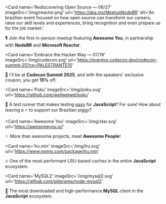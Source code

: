 
<Card
  name='Rediscovering Open Source — 06/27'
  imageSrc='/img/reactor.png'
  url='https://aka.ms/MeetupNodeBR'
  alt='An brazilian event focused on how open source can transform our careers, raise our skill levels and experiences, bring recognition and even prepare us for the job market.'
>

🎙️ Join the first in-person meetup featuring **Awesome You**, in partnership with **NodeBR** and **Microsoft Reactor**.

</Card>

<Card
  name='Embrace the Hacker Way — 07/19'
  imageSrc='/img/codecon.svg'
  url='https://eventos.codecon.dev/codecon-summit-25?cp=PALESTRANTE15'
>

🐼 I'll be at **Codecon Summit 2025**, and with the speakers' exclusive coupon, you get **15%** off.

</Card>

<Card
  name='Poku'
  imageSrc='/img/poku.svg'
  url='https://github.com/wellwelwel/poku'
>

🐷 A _test runner_ that makes testing <ins>easy</ins> for **JavaScript**? For sure! How about leaving a ⭐️ to support our Brazilian piggy?

</Card>

<Card
  name='Awesome You'
  imageSrc='/img/star.svg'
  url='https://awesomeyou.io/'
>

✨ More than awesome projects, meet **Awesome People**!

</Card>

<Card
  name='lru.min'
  imageSrc='/img/lru.svg'
  url='https://www.npmjs.com/package/lru.min'
>

🔥 One of the most performant LRU-based caches in the entire **JavaScript** ecosystem.

</Card>

<Card
  name='MySQL2'
  imageSrc='/img/mysql2.svg'
  url='https://github.com/sidorares/node-mysql2'
>

🐬 The most downloaded and high-performance **MySQL** client in the **JavaScript** ecosystem.

</Card>
